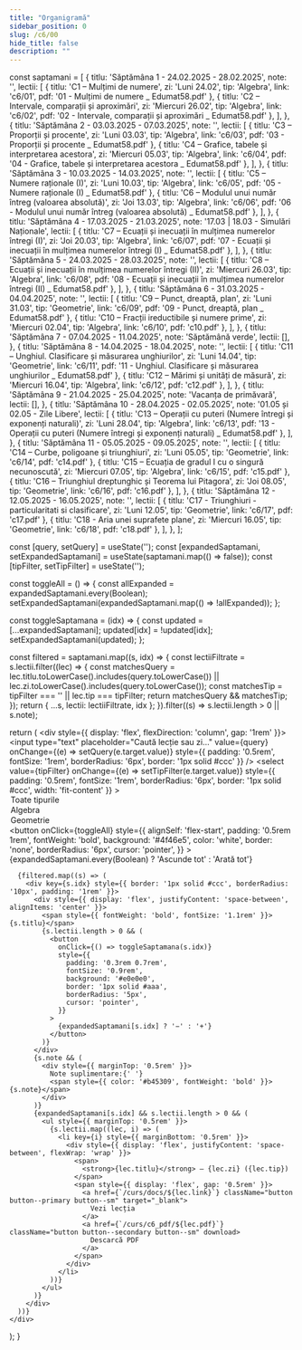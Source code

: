 ```yaml
---
title: "Organigramă"
sidebar_position: 0
slug: /c6/00
hide_title: false
description: ""
---
```



  const saptamani = [
    {
      titlu: 'Săptămâna 1 - 24.02.2025 - 28.02.2025',
      note: '',
      lectii: [
        { titlu: 'C1 – Mulțimi de numere', zi: 'Luni 24.02', tip: 'Algebra', link: 'c6/01', pdf: '01 - Mulțimi de numere _ Edumat58.pdf' },
        { titlu: 'C2 – Intervale, comparații și aproximări', zi: 'Miercuri 26.02', tip: 'Algebra', link: 'c6/02', pdf: '02 - Intervale, comparații și aproximări _ Edumat58.pdf' },
      ],
    },
    {
      titlu: 'Săptămâna 2 - 03.03.2025 - 07.03.2025',
      note: '',
      lectii: [
        { titlu: 'C3 – Proporții și procente', zi: 'Luni 03.03', tip: 'Algebra', link: 'c6/03', pdf: '03 - Proporții și procente _ Edumat58.pdf' },
        { titlu: 'C4 – Grafice, tabele și interpretarea acestora', zi: 'Miercuri 05.03', tip: 'Algebra', link: 'c6/04', pdf: '04 - Grafice, tabele și interpretarea acestora _ Edumat58.pdf' },
      ],
    },
    {
      titlu: 'Săptămâna 3 - 10.03.2025 - 14.03.2025',
      note: '',
      lectii: [
        { titlu: 'C5 – Numere raționale (I)', zi: 'Luni 10.03', tip: 'Algebra', link: 'c6/05', pdf: '05 - Numere raționale (I) _ Edumat58.pdf' },
        { titlu: 'C6 – Modulul unui număr întreg (valoarea absolută)', zi: 'Joi 13.03', tip: 'Algebra', link: 'c6/06', pdf: '06 - Modulul unui număr întreg (valoarea absolută) _ Edumat58.pdf' },
      ],
    },
    {
      titlu: 'Săptămâna 4 - 17.03.2025 - 21.03.2025',
      note: '17.03 | 18.03 - Simulări Naționale',
      lectii: [
        { titlu: 'C7 – Ecuații și inecuații în mulțimea numerelor întregi (I)', zi: 'Joi 20.03', tip: 'Algebra', link: 'c6/07', pdf: '07 - Ecuații și inecuații în mulțimea numerelor întregi (I) _ Edumat58.pdf' },
      ],
    },
    {
      titlu: 'Săptămâna 5 - 24.03.2025 - 28.03.2025',
      note: '',
      lectii: [
        { titlu: 'C8 – Ecuații și inecuații în mulțimea numerelor întregi (II)', zi: 'Miercuri 26.03', tip: 'Algebra', link: 'c6/08', pdf: '08 - Ecuații și inecuații în mulțimea numerelor întregi (II) _ Edumat58.pdf' },
      ],
    },
    {
      titlu: 'Săptămâna 6 - 31.03.2025 - 04.04.2025',
      note: '',
      lectii: [
        { titlu: 'C9 – Punct, dreaptă, plan', zi: 'Luni 31.03', tip: 'Geometrie', link: 'c6/09', pdf: '09 - Punct, dreaptă, plan _ Edumat58.pdf' },
        { titlu: 'C10 – Fracții ireductibile și numere prime', zi: 'Miercuri 02.04', tip: 'Algebra', link: 'c6/10', pdf: 'c10.pdf' },
      ],
    },
    {
      titlu: 'Săptămâna 7 - 07.04.2025 - 11.04.2025',
      note: 'Săptămână verde',
      lectii: [],
    },
    {
      titlu: 'Săptămâna 8 - 14.04.2025 - 18.04.2025',
      note: '',
      lectii: [
        { titlu: 'C11 – Unghiul. Clasificare și măsurarea unghiurilor', zi: 'Luni 14.04', tip: 'Geometrie', link: 'c6/11', pdf: '11 - Unghiul. Clasificare și măsurarea unghiurilor _ Edumat58.pdf' },
        { titlu: 'C12 – Mărimi și unități de măsură', zi: 'Miercuri 16.04', tip: 'Algebra', link: 'c6/12', pdf: 'c12.pdf' },
      ],
    },
    {
        titlu: 'Săptămâna 9 - 21.04.2025 - 25.04.2025',
        note: 'Vacanța de primăvară',
        lectii: [],
    },
    {
      titlu: 'Săptămâna 10 - 28.04.2025 - 02.05.2025',
      note: '01.05 și 02.05 - Zile Libere',
      lectii: [
        { titlu: 'C13 – Operații cu puteri (Numere întregi și exponenți naturali)', zi: 'Luni 28.04', tip: 'Algebra', link: 'c6/13', pdf: '13 - Operații cu puteri (Numere întregi și exponenți naturali) _ Edumat58.pdf' },
      ],
    },
    {
      titlu: 'Săptămâna 11 - 05.05.2025 - 09.05.2025',
      note: '',
      lectii: [
        { titlu: 'C14 – Curbe, poligoane și triunghiuri', zi: 'Luni 05.05', tip: 'Geometrie', link: 'c6/14', pdf: 'c14.pdf' },
        { titlu: 'C15 – Ecuația de gradul I cu o singură necunoscută', zi: 'Miercuri 07.05', tip: 'Algebra', link: 'c6/15', pdf: 'c15.pdf' },
        { titlu: 'C16 – Triunghiul dreptunghic și Teorema lui Pitagora', zi: 'Joi 08.05', tip: 'Geometrie', link: 'c6/16', pdf: 'c16.pdf' },
      ],
    },
    {
      titlu: 'Săptămâna 12 - 12.05.2025 - 16.05.2025',
      note: '',
      lectii: [
        { titlu: 'C17 - Triunghiuri - particularitati si clasificare', zi: 'Luni 12.05', tip: 'Geometrie', link: 'c6/17', pdf: 'c17.pdf' },
        { titlu: 'C18 - Aria unei suprafete plane', zi: 'Miercuri 16.05', tip: 'Geometrie', link: 'c6/18', pdf: 'c18.pdf' },
      ],
    },
  ];

  const [query, setQuery] = useState('');
  const [expandedSaptamani, setExpandedSaptamani] = useState(saptamani.map(() => false));
  const [tipFilter, setTipFilter] = useState('');

  const toggleAll = () => {
    const allExpanded = expandedSaptamani.every(Boolean);
    setExpandedSaptamani(expandedSaptamani.map(() => !allExpanded));
  };

  const toggleSaptamana = (idx) => {
    const updated = [...expandedSaptamani];
    updated[idx] = !updated[idx];
    setExpandedSaptamani(updated);
  };

  const filtered = saptamani.map((s, idx) => {
    const lectiiFiltrate = s.lectii.filter((lec) => {
      const matchesQuery =
        lec.titlu.toLowerCase().includes(query.toLowerCase()) ||
        lec.zi.toLowerCase().includes(query.toLowerCase());
      const matchesTip = tipFilter === '' || lec.tip === tipFilter;
      return matchesQuery && matchesTip;
    });
    return { ...s, lectii: lectiiFiltrate, idx };
  }).filter((s) => s.lectii.length > 0 || s.note);

  return (
    <div style={{ display: 'flex', flexDirection: 'column', gap: '1rem' }}>
      <input
        type="text"
        placeholder="Caută lecție sau zi..."
        value={query}
        onChange={(e) => setQuery(e.target.value)}
        style={{ padding: '0.5rem', fontSize: '1rem', borderRadius: '6px', border: '1px solid #ccc' }}
      />
      <select
        value={tipFilter}
        onChange={(e) => setTipFilter(e.target.value)}
        style={{ padding: '0.5rem', fontSize: '1rem', borderRadius: '6px', border: '1px solid #ccc', width: 'fit-content' }}
      >
        <option value="">Toate tipurile</option>
        <option value="Algebra">Algebra</option>
        <option value="Geometrie">Geometrie</option>
      </select>
      <button
        onClick={toggleAll}
        style={{
          alignSelf: 'flex-start',
          padding: '0.5rem 1rem',
          fontWeight: 'bold',
          background: '#4f46e5',
          color: 'white',
          border: 'none',
          borderRadius: '6px',
          cursor: 'pointer',
        }}
      >
        {expandedSaptamani.every(Boolean) ? 'Ascunde tot' : 'Arată tot'}
      </button>

      {filtered.map((s) => (
        <div key={s.idx} style={{ border: '1px solid #ccc', borderRadius: '10px', padding: '1rem' }}>
          <div style={{ display: 'flex', justifyContent: 'space-between', alignItems: 'center' }}>
            <span style={{ fontWeight: 'bold', fontSize: '1.1rem' }}>{s.titlu}</span>
            {s.lectii.length > 0 && (
              <button
                onClick={() => toggleSaptamana(s.idx)}
                style={{
                  padding: '0.3rem 0.7rem',
                  fontSize: '0.9rem',
                  background: '#e0e0e0',
                  border: '1px solid #aaa',
                  borderRadius: '5px',
                  cursor: 'pointer',
                }}
              >
                {expandedSaptamani[s.idx] ? '−' : '+'}
              </button>
            )}
          </div>
          {s.note && (
            <div style={{ marginTop: '0.5rem' }}>
              Note suplimentare:{' '}
              <span style={{ color: '#b45309', fontWeight: 'bold' }}>{s.note}</span>
            </div>
          )}
          {expandedSaptamani[s.idx] && s.lectii.length > 0 && (
            <ul style={{ marginTop: '0.5rem' }}>
              {s.lectii.map((lec, i) => (
                <li key={i} style={{ marginBottom: '0.5rem' }}>
                  <div style={{ display: 'flex', justifyContent: 'space-between', flexWrap: 'wrap' }}>
                    <span>
                      <strong>{lec.titlu}</strong> – {lec.zi} ({lec.tip})
                    </span>
                    <span style={{ display: 'flex', gap: '0.5rem' }}>
                      <a href={`/curs/docs/${lec.link}`} className="button button--primary button--sm" target="_blank">
                        Vezi lecția
                      </a>
                      <a href={`/curs/c6_pdf/${lec.pdf}`} className="button button--secondary button--sm" download>
                        Descarcă PDF
                      </a>
                    </span>
                  </div>
                </li>
              ))}
            </ul>
          )}
        </div>
      ))}
    </div>
  );
}
